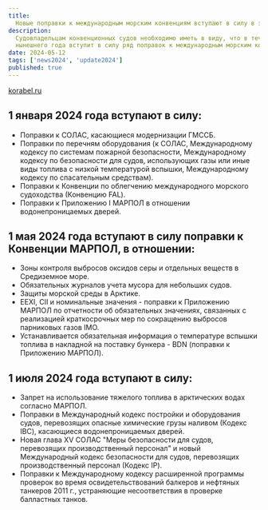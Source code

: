 ```yaml
---
title:
  Новые поправки к международным морским конвенциям вступают в силу в этом году
description:
  Судовладельцам конвенционных судов необходимо иметь в виду, что в течение
  нынешнего года вступит в силу ряд поправок к международным морским конвенциям.
date: 2024-05-12
tags: ['news2024', 'update2024']
published: true
---
```


[korabel.ru](https://www.korabel.ru/news/comments/novye_popravki_k_mezhdunarodnym_morskim_konvenciyam_vstupayut_v_silu_v_etom_godu.html)

## 1 января 2024 года вступают в силу:

- Поправки к СОЛАС, касающиеся модернизации ГМССБ.
- Поправки по перечням оборудования (к СОЛАС, Международному кодексу по системам
  пожарной безопасности, Международному кодексу по безопасности для судов,
  использующих газы или иные виды топлива с низкой температурой вспышки,
  Международному кодексу по спасательным средствам).
- Поправки к Конвенции по облегчению международного морского судоходства
  (Конвенцию FAL).
- Поправки к Приложению I МАРПОЛ в отношении водонепроницаемых дверей.

## 1 мая 2024 года вступают в силу поправки к Конвенции МАРПОЛ, в отношении:

- Зоны контроля выбросов оксидов серы и отдельных веществ в Средиземное море.
- Обязательных журналов учета мусора для небольших судов.
- Защиты морской среды в Арктике.
- EEXI, CII и номинальные значения - поправки к Приложению МАРПОЛ по отчетности
  об обязательных значениях, связанных с реализацией краткосрочных мер по
  сокращению выбросов парниковых газов IMO.
- Устанавливается обязательная информация о температуре вспышки топлива в
  накладной на поставку бункера - BDN (поправки к Приложению МАРПОЛ).

## 1 июля 2024 года вступают в силу:

- Запрет на использование тяжелого топлива в арктических водах согласно МАРПОЛ.
- Поправки в Международный кодекс постройки и оборудования судов, перевозящих
  опасные химические грузы наливом (Кодекс IBC), касающиеся водонепроницаемых
  дверей.
- Новая глава XV СОЛАС "Меры безопасности для судов, перевозящих
  производственный персонал" и новый Международный кодекс безопасности для
  судов, перевозящих производственный персонал (Кодекс IP).
- Поправки к Международному кодексу расширенной программы проверок во время
  освидетельствований балкеров и нефтяных танкеров 2011 г., устраняющие
  несоответствия в проверке балластных танков.
